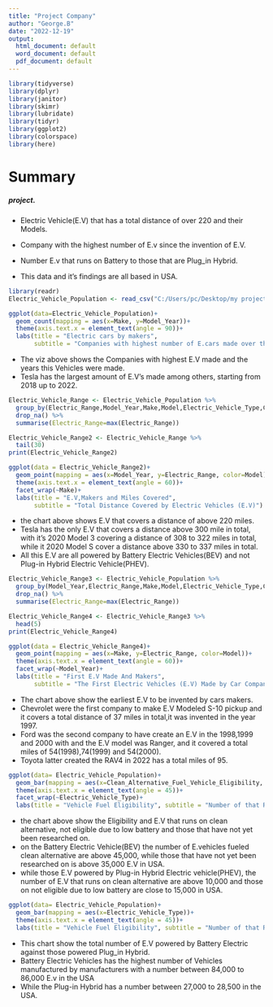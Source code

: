 ```yaml
---
title: "Project Company"
author: "George.B"
date: "2022-12-19"
output:
  html_document: default
  word_document: default
  pdf_document: default
---
```


```r
library(tidyverse)
library(dplyr)
library(janitor)
library(skimr)
library(lubridate)
library(tidyr)
library(ggplot2)
library(colorspace)
library(here)
```


# Summary
##### project.

* Electric Vehicle(E.V) that has a total distance of over 220 and their Models.
* Company with the highest number of E.v since the invention of E.V.
* Number E.v that runs on Battery to those that are Plug_in Hybrid.

* This data and it's findings are all based in USA.


```r
library(readr)
Electric_Vehicle_Population <- read_csv("C:/Users/pc/Desktop/my project raw file/Electric_Vehicle_Population.csv")
```

```r
ggplot(data=Electric_Vehicle_Population)+
  geom_count(mapping = aes(x=Make, y=Model_Year))+
  theme(axis.text.x = element_text(angle = 90))+
  labs(title = "Electric cars by makers", 
       subtitle = "Companies with highest number of E.cars made over the years")
```

* The viz above shows the Companies with highest E.V made and the years this Vehicles were made.
* Tesla has the largest amount of E.V's made among others, starting from 2018 up to 2022.

```r
Electric_Vehicle_Range <- Electric_Vehicle_Population %>%  
  group_by(Electric_Range,Model_Year,Make,Model,Electric_Vehicle_Type,Clean_Alternative_Fuel_Vehicle_Eligibility) %>% 
  drop_na() %>% 
  summarise(Electric_Range=max(Electric_Range))
```

```r
Electric_Vehicle_Range2 <- Electric_Vehicle_Range %>% 
  tail(30)
print(Electric_Vehicle_Range2)
```

```r
ggplot(data = Electric_Vehicle_Range2)+
  geom_point(mapping = aes(x=Model_Year, y=Electric_Range, color=Model))+
  theme(axis.text.x = element_text(angle = 60))+
  facet_wrap(~Make)+
  labs(title = "E.V,Makers and Miles Covered", 
       subtitle = "Total Distance Covered by Electric Vehicles (E.V)")
```

* the chart above shows E.V that covers a distance of above 220 miles.
* Tesla has the only E.V that covers a distance above 300 mile in total, with it's 2020 Model 3 covering a distance of 308 to 322 miles in total, while it 2020 Model S cover a distance above 330 to 337 miles in total.
* All this E.V are all powered by Battery Electric Vehicles(BEV) and not Plug-in Hybrid Electric Vehicle(PHEV).


```r
Electric_Vehicle_Range3 <- Electric_Vehicle_Population %>%  
  group_by(Model_Year,Electric_Range,Make,Model,Electric_Vehicle_Type,Clean_Alternative_Fuel_Vehicle_Eligibility) %>% 
  drop_na() %>% 
  summarise(Electric_Range=max(Electric_Range))
```

```r
Electric_Vehicle_Range4 <- Electric_Vehicle_Range3 %>% 
  head(5)
print(Electric_Vehicle_Range4)
```

```r
ggplot(data = Electric_Vehicle_Range4)+
  geom_point(mapping = aes(x=Make, y=Electric_Range, color=Model))+
  theme(axis.text.x = element_text(angle = 60))+
  facet_wrap(~Model_Year)+
  labs(title = "First E.V Made And Makers", 
       subtitle = "The First Electric Vehicles (E.V) Made by Car Companies")
```

* The chart above show the earliest E.V to be invented by cars makers.
* Chevrolet were the first company to make E.V Modeled S-10 pickup and it covers a total distance of 37 miles in total,it was invented in the year 1997.
* Ford was the second company to have create an E.V in the 1998,1999 and 2000 with and the E.V model was Ranger, and it covered a total miles of 54(1998),74(1999) and 54(2000).
* Toyota latter created the RAV4 in 2022 has a total miles of 95.


```r
ggplot(data= Electric_Vehicle_Population)+
  geom_bar(mapping = aes(x=Clean_Alternative_Fuel_Vehicle_Eligibility, fill=Electric_Vehicle_Type))+
  theme(axis.text.x = element_text(angle = 45))+
  facet_wrap(~Electric_Vehicle_Type)+
  labs(title = "Vehicle Fuel Eligibility", subtitle = "Number of that Runs on Clean Energy")
```

* the chart above show the Eligibility and E.V that runs on clean alternative, not eligible due to low battery and those that have not yet been researched on.
* on the Battery Electric Vehicle(BEV) the number of E.vehicles fueled clean alternative are above 45,000, while those that have not yet been researched on is above 35,000 E.V in USA.
* while those E.V powered by Plug-in Hybrid Electric vehicle(PHEV), the number of E.V that runs on clean alternative are above 10,000 and those  on not eligible due to low battery are close to 15,000 in USA.



```r
ggplot(data= Electric_Vehicle_Population)+
  geom_bar(mapping = aes(x=Electric_Vehicle_Type))+
  theme(axis.text.x = element_text(angle = 45))+
  labs(title = "Vehicle Fuel Eligibility", subtitle = "Number of that Runs on Clean Energy")
```

* This chart show the total number of E.V powered by Battery Electric against those powered Plug_in Hybrid. 
* Battery Electric Vehicles has the highest number of Vehicles manufactured by manufacturers with a number between 84,000 to 86,000 E.v in the USA
* While the Plug-in Hybrid has a number between 27,000 to 28,500 in the USA.
